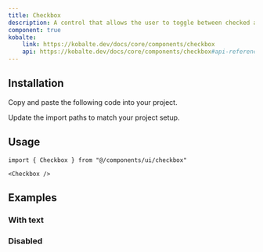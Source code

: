 ```yaml
---
title: Checkbox
description: A control that allows the user to toggle between checked and not checked.
component: true
kobalte:
    link: https://kobalte.dev/docs/core/components/checkbox
    api: https://kobalte.dev/docs/core/components/checkbox#api-reference
---
```



<ComponentExample src="/src/components/examples/checkbox/demo.tsx">
    <CheckboxDemo />
</ComponentExample>

## Installation

<Steps>

<Step>Copy and paste the following code into your project.</Step>

<ComponentSource src="/src/components/ui/checkbox.tsx" />

<Step>Update the import paths to match your project setup.</Step>

</Steps>

## Usage

```tsx
import { Checkbox } from "@/components/ui/checkbox"
```

```tsx
<Checkbox />
```

## Examples

### With text

<ComponentExample src="/src/components/examples/checkbox/with-text.tsx">
    <CheckboxWithTextDemo />
</ComponentExample>

### Disabled

<ComponentExample src="/src/components/examples/checkbox/disabled.tsx">
    <CheckboxDisabledDemo />
</ComponentExample>

